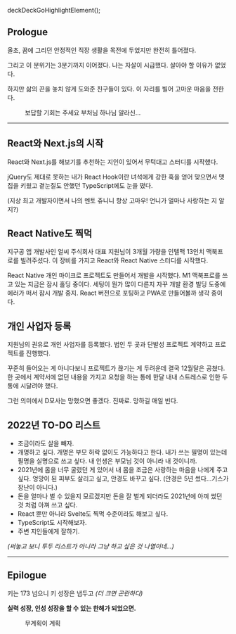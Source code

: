 deckDeckGoHighlightElement();

## Prologue

올초, 꿈에 그리던 안정적인 직장 생활을 목전에 두었지만 완전히 틀어졌다.

그리고 이 분위기는 3분기까지 이어졌다. 나는 자살이 시급했다. 살아야 할 이유가 없었다.

하지만 삶의 끈을 놓치 않게 도와준 친구들이 있다. 이 자리를 빌어 고마운 마음을 전한다.

<figure>
  <picture>
    <source srcSet={`/0/20211231/bodap.webp?${uuidv4()}`} type="image/webp" />
    <img src={`/0/20211231/bodap.png?${uuidv4()}`} alt='' />
  </picture>
  <figcaption>보답할 기회는 주세요 부처님 하나님 알라신...</figcaption>
</figure>

---

## React와 Next.js의 시작

React와 Next.js를 해보기를 추천하는 지인이 있어서 무턱대고 스터디를 시작했다.

jQuery도 제대로 못하는 내가 React Hook이란 녀석에게 강한 훅을 얻어 맞으면서 맷집을 키웠고 곁눈질도 안했던 TypeScript에도 눈을 떴다.

(지상 최고 개발자이면서 나의 멘토 쥬니니 항상 고마우! 언니가 얼마나 사랑하는 지 알지?)

## React Native도 찍먹

지구공 앱 개발사인 얼씨 주식회사 대표 지원님이 3개월 가량을 인텔맥 13인치 맥북프로를 빌려주셨다. 이 장비를 가지고 React와 React Native 스터디를 시작했다.

React Native 개인 마이크로 프로젝트도 만들어서 개발을 시작했다. M1 맥북프로를 쓰고 있는 지금은 잠시 홀딩 중이다. 세팅이 뭔가 많이 다른지 자꾸 개발 환경 빌딩 도중에 에러가 떠서 잠시 개발 중지. React 버전으로 포팅하고 PWA로 만들어볼까 생각 중이다.

## 개인 사업자 등록

지원님의 권유로 개인 사업자를 등록했다. 법인 두 곳과 단발성 프로젝트 계약하고 프로젝트를 진행했다.

꾸준히 들어오는 게 아니다보니 프로젝트가 끊기는 게 두려운데 결국 12월달은 공쳤다. 한 곳에서 계약서에 없던 내용을 가지고 요청을 하는 통에 한달 내내 스트레스로 인한 두통에 시달려야 했다.

그런 의미에서 D모사는 망했으면 좋겠다. 진짜로. 망하길 매일 빈다.

## 2022년 TO-DO 리스트

- 조금이라도 살을 빼자.
- 개명하고 싶다. 개명은 부모 허락 없이도 가능하다고 한다. 내가 쓰는 필명이 있는데 필명을 실명으로 쓰고 싶다. 내 인생은 부모님 것이 아니라 내 것이니까.
- 2021년에 몸을 너무 굴렸던 게 있어서 내 몸을 조금은 사랑하는 마음을 나에게 주고 싶다. 엉망이 된 피부도 살리고 싶고, 안경도 바꾸고 싶다. (안경은 5년 썼다...기스가 장난이 아니다.)
- 돈을 얼마나 벌 수 있을지 모르겠지만 돈을 잘 벌게 되더라도 2021년에 아껴 썼던 것 처럼 아껴 쓰고 싶다.
- React 뿐만 아니라 Svelte도 찍먹 수준이라도 해보고 싶다.
- TypeScript도 시작해보자.
- 주변 지인들에게 잘하기.

*(써놓고 보니 투두 리스트가 아니라 그냥 하고 싶은 것 나열이네...)*

---

## Epilogue

키는 173 넘으니 키 성장은 냅두고 *(더 크면 곤란하다)*

__실력 성장, 인성 성장을 할 수 있는 한해가 되었으면.__

<figure>
  <picture>
    <source srcSet={`/0/20211231/mu.webp?${uuidv4()}`} type="image/webp" />
    <img src={`/0/20211231/mu.png?${uuidv4()}`} alt='' />
  </picture>
  <figcaption>무계획이 계획</figcaption>
</figure>
